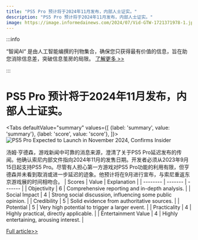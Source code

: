 ```yaml
---
title: "PS5 Pro 预计将于2024年11月发布，内部人士证实。"
description: "PS5 Pro 预计将于2024年11月发布，内部人士证实。"
image: https://image.informedainews.com/2024/07/Vid-GTW-1721371978-1.jpg
---
```



:::info

“智闻AI“ 是由人工智能编撰的刊物集合，确保您只获得最有价值的信息，旨在助您消除信息差，突破信息茧房的局限。  [了解更多 >>](/)

:::

# PS5 Pro 预计将于2024年11月发布，内部人士证实。


<Tabs
	defaultValue="summary"
	values={[
	{label: 'summary', value: 'summary'},
	{label: 'score', value: 'score'},
]}>
<TabItem value="summary">
<img
  src="https://image.informedainews.com/2024/07/Vid-GTW-1721371978-1.jpg"
  alt="PS5 Pro Expected to Launch in November 2024, Confirms Insider"
/>



汤姆·亨德森，游戏新闻中可靠的消息来源，澄清了关于PS5 Pro延迟发布的传闻。他确认索尼内部文件指向2024年11月的发售日期。开发者必须从2023年9月15日起支持PS5 Pro。尽管有人担心第一方游戏对PS5 Pro功能的利用有限，但亨德森并未看到取消或进一步延迟的迹象。他预计将在9月进行宣布，与索尼重返东京游戏展的时间相吻合。
</TabItem>
<TabItem value="score">
	| Scores     | Value   | Explanation |
	| -------- | ------- | ------- |
	| Objectivity  | 6    | Comprehensive reporting and in-depth analysis.    |
	| Social Impact | 4     | Strong social discussion, influencing some public opinion.    |
	| Credibility    | 5    | Solid evidence from authoritative sources.    |
	| Potential    | 5    | Very high potential to trigger a larger event.    |
	| Practicality    | 4    | Highly practical, directly applicable.    |
	| Entertainment Value    | 4    | Highly entertaining, arousing interest.    |
</TabItem>
</Tabs>

[Full article>>](https://www.cnbeta.com.tw/articles/game/1438890.htm)
